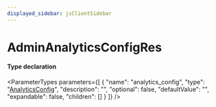 ```yaml
---
displayed_sidebar: jsClientSidebar
---
```



# AdminAnalyticsConfigRes

#### Type declaration

<ParameterTypes parameters={[
  {
    "name": "analytics_config",
    "type": "[AnalyticsConfig](../classes/internal.internal.AnalyticsConfig.mdx)",
    "description": "",
    "optional": false,
    "defaultValue": "",
    "expandable": false,
    "children": []
  }
]} />
